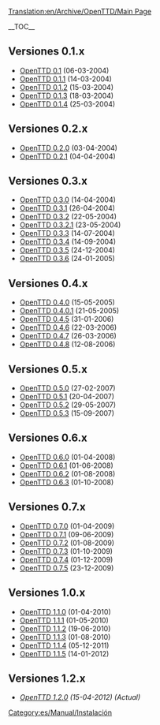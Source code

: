 [[Translation:en/Archive/OpenTTD/Main Page]]


__TOC__
==Versiones 0.1.x==
*[[es/OpenTTD 0.1|OpenTTD 0.1]] (06-03-2004)
*[[es/OpenTTD 0.1.1|OpenTTD 0.1.1]] (14-03-2004)
*[[es/OpenTTD 0.1.2|OpenTTD 0.1.2]] (15-03-2004)
*[[es/OpenTTD 0.1.3|OpenTTD 0.1.3]] (18-03-2004)
*[[es/OpenTTD 0.1.4|OpenTTD 0.1.4]] (25-03-2004)

==Versiones 0.2.x==
*[[es/OpenTTD 0.2.0|OpenTTD 0.2.0]] (03-04-2004)
*[[es/OpenTTD 0.2.1|OpenTTD 0.2.1]] (04-04-2004)

==Versiones 0.3.x==
*[[es/OpenTTD 0.3.0|OpenTTD 0.3.0]] (14-04-2004)
*[[es/OpenTTD 0.3.1|OpenTTD 0.3.1]] (26-04-2004)
*[[es/OpenTTD 0.3.2|OpenTTD 0.3.2]] (22-05-2004)
*[[es/OpenTTD 0.3.2.1|OpenTTD 0.3.2.1]] (23-05-2004)
*[[es/OpenTTD 0.3.3|OpenTTD 0.3.3]] (14-07-2004)
*[[es/OpenTTD 0.3.4|OpenTTD 0.3.4]] (14-09-2004)
*[[es/OpenTTD 0.3.5|OpenTTD 0.3.5]] (24-12-2004)
*[[es/OpenTTD 0.3.6|OpenTTD 0.3.6]] (24-01-2005)

==Versiones 0.4.x==
*[[es/OpenTTD 0.4.0|OpenTTD 0.4.0]] (15-05-2005)
*[[es/OpenTTD 0.4.0.1|OpenTTD 0.4.0.1]] (21-05-2005)
*[[es/OpenTTD 0.4.5|OpenTTD 0.4.5]] (31-01-2006)
*[[es/OpenTTD 0.4.6|OpenTTD 0.4.6]] (22-03-2006)
*[[es/OpenTTD 0.4.7|OpenTTD 0.4.7]] (26-03-2006)
*[[es/OpenTTD 0.4.8|OpenTTD 0.4.8]] (12-08-2006)

==Versiones 0.5.x==
*[[es/OpenTTD 0.5.0|OpenTTD 0.5.0]] (27-02-2007)
*[[es/OpenTTD 0.5.1|OpenTTD 0.5.1]] (20-04-2007)
*[[es/OpenTTD 0.5.2|OpenTTD 0.5.2]] (29-05-2007)
*[[es/OpenTTD 0.5.3|OpenTTD 0.5.3]] (15-09-2007)

==Versiones 0.6.x==
*[[es/OpenTTD 0.6.0|OpenTTD 0.6.0]] (01-04-2008)
*[[es/OpenTTD 0.6.1|OpenTTD 0.6.1]] (01-06-2008)
*[[es/OpenTTD 0.6.2|OpenTTD 0.6.2]] (01-08-2008)
*[[es/OpenTTD 0.6.3|OpenTTD 0.6.3]] (01-10-2008)

==Versiones 0.7.x==
*[[es/OpenTTD 0.7.0|OpenTTD 0.7.0]] (01-04-2009)
*[[es/OpenTTD 0.7.1|OpenTTD 0.7.1]] (09-06-2009)
*[[es/OpenTTD 0.7.2|OpenTTD 0.7.2]] (01-08-2009)
*[[es/OpenTTD 0.7.3|OpenTTD 0.7.3]] (01-10-2009)
*[[es/OpenTTD 0.7.4|OpenTTD 0.7.4]] (01-12-2009)
*[[es/OpenTTD 0.7.5|OpenTTD 0.7.5]] (23-12-2009)

==Versiones 1.0.x==
*[[es/OpenTTD 1.0.0|OpenTTD 1.1.0]] (01-04-2010)
*[[es/OpenTTD 1.0.1|OpenTTD 1.1.1]] (01-05-2010)
*[[es/OpenTTD 1.0.2|OpenTTD 1.1.2]] (19-06-2010)
*[[es/OpenTTD 1.0.3|OpenTTD 1.1.3]] (01-08-2010)
*[[es/OpenTTD 1.1.4|OpenTTD 1.1.4]] (05-12-2011)
*[[es/OpenTTD 1.1.5|OpenTTD 1.1.5]] (14-01-2012)

==Versiones 1.2.x==
*''[[es/OpenTTD 1.2.0|OpenTTD 1.2.0]] (15-04-2012) (Actual)''


[[Category:es/Manual/Instalación]]